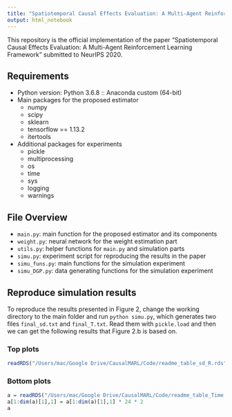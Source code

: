 ```yaml
---
title: "Spatiotemporal Causal Effects Evaluation: A Multi-Agent Reinforcement Learning Framework"
output: html_notebook
---
```


This repository is the official implementation of the paper "Spatiotemporal Causal Effects Evaluation: A Multi-Agent Reinforcement Learning Framework" submitted to NeurIPS 2020. 

## Requirements
* Python version: Python 3.6.8 :: Anaconda custom (64-bit)
* Main packages for the proposed estimator
    - numpy
    - scipy
    - sklearn
    - tensorflow == 1.13.2
    - itertools
* Additional packages for experiments
    - pickle
    - multiprocessing
    - os
    - time
    - sys
    - logging
    - warnings

## File Overview
* `main.py`: main function for the proposed estimator and its components
* `weight.py`: neural network for the weight estimation part
* `utils.py`: helper functions for `main.py` and simulation parts
* `simu.py`: experiment script for reproducing the results in the paper
* `simu_funs.py`: main functions for the simulation experiment
* `simu_DGP.py`: data generating functions for the simulation experiment


## Reproduce simulation results

To reproduce the results presented in Figure 2, change the working directory to the main folder and run `python simu.py`, which generates two files `final_sd.txt` and `final_T.txt`. Read them with `pickle.load` and then we can get the following results that Figure 2.b is based on. 



### Top plots

```r
readRDS("/Users/mac/Google Drive/CausalMARL/Code/readme_table_sd_R.rds")
```

### Bottom plots

```r
a = readRDS("/Users/mac/Google Drive/CausalMARL/Code/readme_table_Time.rds")
a[1:dim(a)[1],1] = a[1:dim(a)[1],1] * 24 * 2
a
```